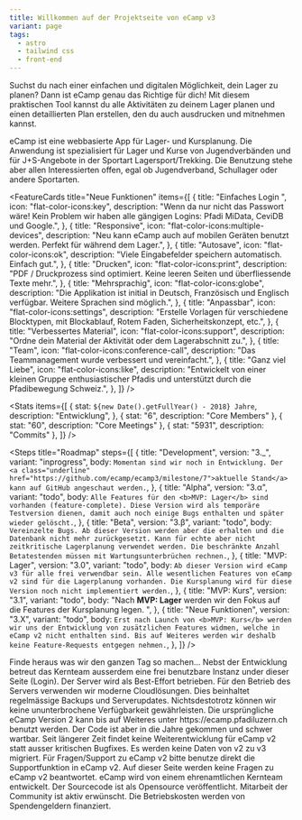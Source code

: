 ```yaml
---
title: Willkommen auf der Projektseite von eCamp v3
variant: page
tags:
  - astro
  - tailwind css
  - front-end
---
```



<HeroBanner
  title="eCamp"
  description="Digitale Lagerplanung für alle"
  primary="Alpha probieren"
  secondary="Mithelfen"
/>

<ProseSection>
  <p>
    Suchst du nach einer einfachen und digitalen Möglichkeit, dein Lager zu
    planen? Dann ist eCamp genau das Richtige für dich! Mit diesem praktischen
    Tool kannst du alle Aktivitäten zu deinem Lager planen und einen
    detaillierten Plan erstellen, den du auch ausdrucken und mitnehmen kannst.
  </p>
  <p>
    eCamp ist eine webbasierte App für Lager- und Kursplanung. Die Anwendung ist
    spezialisiert für Lager und Kurse von Jugendverbänden und für J+S-Angebote
    in der Sportart Lagersport/Trekking. Die Benutzung stehe aber allen
    Interessierten offen, egal ob Jugendverband, Schullager oder andere
    Sportarten.
  </p>
</ProseSection>

<FeatureCards
  title="Neue Funktionen"
  items={[
    {
      title: "Einfaches Login ",
      icon: "flat-color-icons:key",
      description:
        "Wenn da nur nicht das Passwort wäre! Kein Problem wir haben alle gängigen Logins: Pfadi MiData, CeviDB und Google.",
    },
    {
      title: "Responsive",
      icon: "flat-color-icons:multiple-devices",
      description:
        "Neu kann eCamp auch auf mobilen Geräten benutzt werden. Perfekt für während dem Lager.",
    },
    {
      title: "Autosave",
      icon: "flat-color-icons:ok",
      description: "Viele Eingabefelder speichern automatisch. Einfach gut.",
    },
    {
      title: "Drucken",
      icon: "flat-color-icons:print",
      description:
        "PDF / Druckprozess sind optimiert. Keine leeren Seiten und überfliessende Texte mehr.",
    },
    {
      title: "Mehrsprachig",
      icon: "flat-color-icons:globe",
      description:
        "Die Applikation ist initial in Deutsch, Französisch und Englisch verfügbar. Weitere Sprachen sind möglich.",
    },
    {
      title: "Anpassbar",
      icon: "flat-color-icons:settings",
      description:
        "Erstelle Vorlagen für verschiedene Blocktypen, mit Blockablauf, Rotem Faden, Sicherheitskonzept, etc.",
    },
    {
      title: "Verbessertes Material",
      icon: "flat-color-icons:support",
      description:
        "Ordne dein Material der Aktivität oder dem Lagerabschnitt zu.",
    },
    {
      title: "Team",
      icon: "flat-color-icons:conference-call",
      description: "Das Teammanagement wurde verbessert und vereinfacht.",
    },
    {
      title: "Ganz viel Liebe",
      icon: "flat-color-icons:like",
      description:
        "Entwickelt von einer kleinen Gruppe enthusiastischer Pfadis und unterstützt durch die Pfadibewegung Schweiz.",
    },
  ]}
/>

<Stats
  items={[
    {
      stat: `${new Date().getFullYear() - 2018} Jahre`,
      description: "Entwicklung",
    },
    { stat: "6", description: "Core Members" },
    { stat: "60", description: "Core Meetings" },
    { stat: "5931", description: "Commits" },
  ]}
/>

<Steps
  title="Roadmap"
  steps={[
    {
      title: "Development",
      version: "3._",
      variant: "inprogress",
      body: `Momentan sind wir noch in Entwicklung. Der <a class="underline" href="https://github.com/ecamp/ecamp3/milestone/7">aktuelle Stand</a> kann auf GitHub angeschaut werden.`,
    },
    {
      title: "Alpha",
      version: "3.α",
      variant: "todo",
      body: `Alle Features für den <b>MVP: Lager</b> sind vorhanden (feature-complete).
       Diese Version wird als temporäre Testversion dienen, damit auch noch einige Bugs enthalten und später wieder gelöscht.`,
    },
    {
      title: "Beta",
      version: "3.β",
      variant: "todo",
      body: `Vereinzelte Bugs. Ab dieser Version werden aber die erhalten und die Datenbank nicht mehr zurückgesetzt.
       Kann für echte aber nicht zeitkritische Lagerplanung verwendet werden.
        Die beschränkte Anzahl Betatestenden müssen mit Wartungsunterbrüchen rechnen.`,
    },
    {
      title: "MVP: Lager",
      version: "3.0",
      variant: "todo",
      body: `Ab dieser Version wird eCamp v3 für alle frei verwendbar sein. Alle wesentlichen Features von eCamp v2 sind für die Lagerplanung vorhanden.
       Die Kursplanung wird für diese Version noch nicht implementiert werden.`,
    },
    {
      title: "MVP: Kurs",
      version: "3.1",
      variant: "todo",
      body: "Nach <b>MVP: Lager</b> werden wir den Fokus auf die Features der Kursplanung legen.  ",
    },
    {
      title: "Neue Funktionen",
      version: "3.X",
      variant: "todo",
      body: `Erst nach Launch von <b>MVP: Kurs</b> werden wir uns der Entwicklung von zusätzlichen Features widmen, welche in eCamp v2 nicht enthalten sind.
       Bis auf Weiteres werden wir deshalb keine Feature-Requests entgegen nehmen.`,
    },
  ]}
/>

<HighlightedPosts title="Blog">
  Finde heraus was wir den ganzen Tag so machen...
</HighlightedPosts>

<FaqSection title="Fragen & Antworten">
  <FaqItem question="Wie sicher sind meine Daten bei eCamp?">
    Nebst der Entwicklung betreut das Kernteam ausserdem eine frei benutzbare
    Instanz under dieser Seite (Login). Der Server wird als Best-Effort
    betrieben. Für den Betrieb des Servers verwenden wir moderne Cloudlösungen.
    Dies beinhaltet regelmässige Backups und Serverupdates. Nichtsdestotrotz
    können wir keine ununterbrochene Verfügbarkeit gewährleisten.
  </FaqItem>
  <FaqItem question="Was passiert mit eCamp v2?">
    Die ursprüngliche eCamp Version 2 kann bis auf Weiteres unter
    https://ecamp.pfadiluzern.ch benutzt werden. Der Code ist aber in die Jahre
    gekommen und schwer wartbar. Seit längerer Zeit findet keine
    Weiterentwicklung für eCamp v2 statt ausser kritischen Bugfixes. Es werden
    keine Daten von v2 zu v3 migriert.
  </FaqItem>
  <FaqItem question="Ich habe eine Frage zu eCamp v2">
    Für Fragen/Support zu eCamp v2 bitte benutze direkt die Supportfunktion in
    eCamp v2. Auf dieser Seite werden keine Fragen zu eCamp v2 beantwortet.
  </FaqItem>
  <FaqItem question="Wer steht hinter dem eCamp?">
    eCamp wird von einem ehrenamtlichen Kernteam entwickelt. Der Sourcecode ist
    als Opensource veröffentlicht. Mitarbeit der Community ist aktiv erwünscht.
  </FaqItem>
  <FaqItem question="Unterstützt euch jemand finanziell?">
    Die Betriebskosten werden von Spendengeldern finanziert.
  </FaqItem>
</FaqSection>

